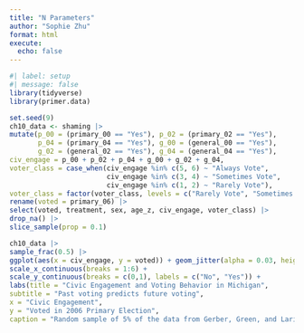 ```yaml
---
title: "N Parameters"
author: "Sophie Zhu"
format: html
execute: 
  echo: false
---
```


```r
#| label: setup
#| message: false
library(tidyverse)
library(primer.data)
```

```r
set.seed(9)
ch10_data <- shaming |>
mutate(p_00 = (primary_00 == "Yes"), p_02 = (primary_02 == "Yes"),
       p_04 = (primary_04 == "Yes"), g_00 = (general_00 == "Yes"),
       g_02 = (general_02 == "Yes"), g_04 = (general_04 == "Yes"),
civ_engage = p_00 + p_02 + p_04 + g_00 + g_02 + g_04,
voter_class = case_when(civ_engage %in% c(5, 6) ~ "Always Vote",
                        civ_engage %in% c(3, 4) ~ "Sometimes Vote",
                        civ_engage %in% c(1, 2) ~ "Rarely Vote"),
voter_class = factor(voter_class, levels = c("Rarely Vote", "Sometimes Vote", "Always Vote")), age_z = as.numeric(scale(age))) |>
rename(voted = primary_06) |>
select(voted, treatment, sex, age_z, civ_engage, voter_class) |>
drop_na() |>
slice_sample(prop = 0.1)

ch10_data |>
sample_frac(0.5) |>
ggplot(aes(x = civ_engage, y = voted)) + geom_jitter(alpha = 0.03, height = 0.1) +
scale_x_continuous(breaks = 1:6) +
scale_y_continuous(breaks = c(0,1), labels = c("No", "Yes")) +
labs(title = "Civic Engagement and Voting Behavior in Michigan", 
subtitle = "Past voting predicts future voting", 
x = "Civic Engagement", 
y = "Voted in 2006 Primary Election", 
caption = "Random sample of 5% of the data from Gerber, Green, and Larimer (2008)")
```

